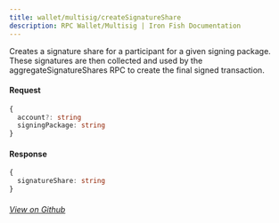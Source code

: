 ```yaml
---
title: wallet/multisig/createSignatureShare
description: RPC Wallet/Multisig | Iron Fish Documentation
---
```


Creates a signature share for a participant for a given signing package. These signatures are then collected and used by the aggregateSignatureShares RPC to create the final signed transaction.

#### Request

```ts
{
  account?: string
  signingPackage: string
}
```

#### Response

```ts
{
  signatureShare: string
}
```

###### [View on Github](https://github.com/iron-fish/ironfish/blob/master/ironfish/src/rpc/routes/wallet/multisig/createSignatureShare.ts)
